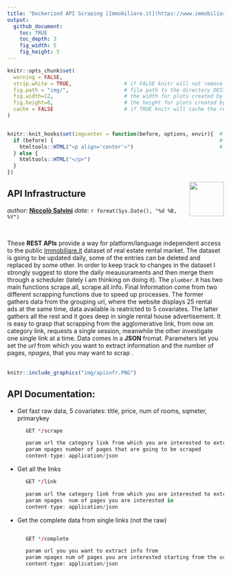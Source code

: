 ```yaml
---
title: "Dockerized API Scraping [Immobiliare.it](https://www.immobiliare.it/)"
output: 
  github_document:
    toc: TRUE
    toc_depth: 3
    fig_width: 5
    fig_height: 5
---
```


<!-- README.md is generated from README.Rmd. Please edit that file -->




```r
knitr::opts_chunk$set(
  warning = FALSE,  
  strip.white = TRUE,                 # if FALSE knitr will not remove white spaces at the beg or end
  fig.path = "img/",                  # file path to the directory DESTINATION where knitr shall store the
  fig.width=12,                       # the width for plots created by code chunk
  fig.height=8,                       # the height for plots created by code chunk
  cache = FALSE                       # if TRUE knitr will cache the results to reuse in future knits
)


knitr::knit_hooks$set(imgcenter = function(before, options, envir){  # to center image 
  if (before) {                                                      # add imgcenter = TRUE
    htmltools::HTML("<p align='center'>")                            # to the chunk options
  } else {
    htmltools::HTML("</p>")
  }
})
```



<img src="img/logo.png" align="right" height="80" />
 
## API Infrastructure

_author_: **[Niccolò Salvini](https://niccolosalvini.netlify.app/)**
_date_: `r format(Sys.Date(), "%d %B, %Y")`


<br> 



These **REST APIs** provide a way for platform/language independent access to the public [Immobiliare.it](https://www.immobiliare.it/) dataset of real estate rental market. The dataset is going to be updated  daily, some of the entries can be deleted and replaced by some other. In order to keep track to changes in the dataset I strongly suggest to store the daily meausuraments and then merge them through a scheduler (lately I am thinking on doing it). The `plumber.R` has two main functions scrape.all, scrape.all.info. Final Information come from two different scrapping functions due to speed up processes. The former gathers data from the grouping url, where the website displays 25 rental ads at the same time, data available is reatricted to 5 covariates. The latter gathers all the rest and it goes deep in single rental house advertisement. It is easy to grasp that scrapping from the agglomerative link, from now on category link, requests a single session, meanwhile the other investigate one single link at a time.  Data comes in a **JSON** fromat. Parameters let you set the *url* from which you want to extract information and the number of pages, *npages*, that you may want to scrap  .<br><br>


```r
knitr::include_graphics("img/apiinfr.PNG") 
```


## API Documentation:  

- Get fast raw data, 5 covariates: title, price, num of rooms, sqmeter, primarykey
```r
      GET */scrape

      param url the category link from which you are interested to extract data
      param npages number of pages that are going to be scraped
      content-type: application/json 
```
- Get all the links 

```r
      GET */link

      param url the category link from which you are interested to extract data
      param npages  num of pages you are interested in
      content-type: application/json 
```   
      
-  Get the complete data from single links (not the raw)

```r

      GET */complete

      param url you you want to extract info from
      param npages num of pages you are interested starting from the url param
      content-type: application/json
            

```

 